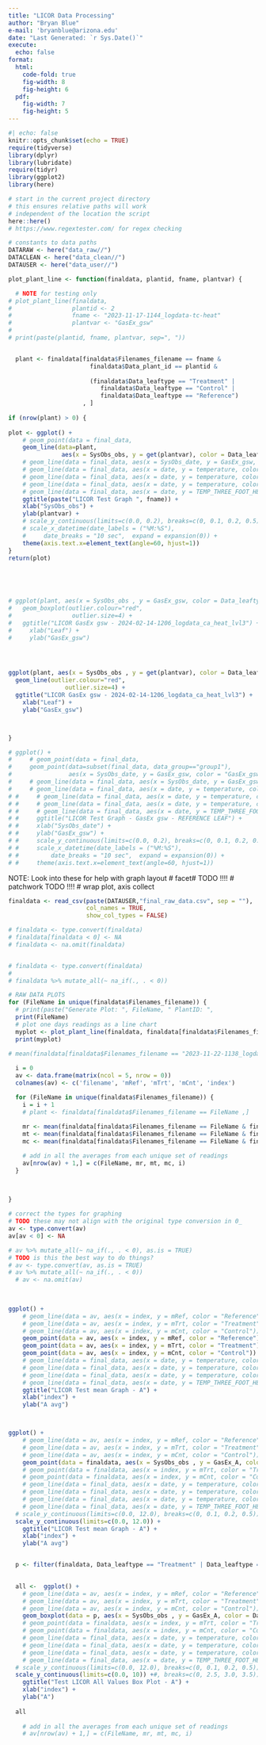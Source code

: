 ```yaml
---
title: "LICOR Data Processing"
author: "Bryan Blue"
e-mail: 'bryanblue@arizona.edu'
date: "Last Generated: `r Sys.Date()`"
execute:
  echo: false
format: 
  html:
    code-fold: true
    fig-width: 8
    fig-height: 6
  pdf:
    fig-width: 7
    fig-height: 5
---
```


```r
#| echo: false
knitr::opts_chunk$set(echo = TRUE)
require(tidyverse)
library(dplyr)
library(lubridate)
require(tidyr)
library(ggplot2)
library(here)

# start in the current project directory
# this ensures relative paths will work
# independent of the location the script
here::here()
# https://www.regextester.com/ for regex checking

# constants to data paths
DATARAW <- here("data_raw//")
DATACLEAN <- here("data_clean//")
DATAUSER <- here("data_user//")
```


```r

plot_plant_line <- function(finaldata, plantid, fname, plantvar) {

  # NOTE for testing only
# plot_plant_line(finaldata, 
#                 plantid <- 2
#                 fname <- "2023-11-17-1144_logdata-tc-heat"
#                 plantvar <- "GasEx_gsw"  
#   
# print(paste(plantid, fname, plantvar, sep=", "))


  plant <- finaldata[finaldata$Filenames_filename == fname &
                       finaldata$Data_plant_id == plantid &
                       
                       (finaldata$Data_leaftype == "Treatment" |
                          finaldata$Data_leaftype == "Control" |
                          finaldata$Data_leaftype == "Reference")
                     , ]
  
if (nrow(plant) > 0) {
  
plot <- ggplot() +
    # geom_point(data = final_data, 
    geom_line(data=plant, 
               aes(x = SysObs_obs, y = get(plantvar), color = Data_leaftype)) +
    # geom_line(data = final_data, aes(x = SysObs_date, y = GasEx_gsw, color = "GasEx_gsw")) +
    # geom_line(data = final_data, aes(x = date, y = temperature, color = sensor_id)) +
    # geom_line(data = final_data, aes(x = date, y = temperature, color = sensor_id)) +
    # geom_line(data = final_data, aes(x = date, y = temperature, color = sensor_id)) +
    # geom_line(data = final_data, aes(x = date, y = TEMP_THREE_FOOT_HEIGHT, color = "CEAC")) +
    ggtitle(paste("LICOR Test Graph ", fname)) +
    xlab("SysObs_obs") +
    ylab(plantvar) +
    # scale_y_continuous(limits=c(0.0, 0.2), breaks=c(0, 0.1, 0.2, 0.5))   +
    # scale_x_datetime(date_labels = ("%M:%S"),
    #     date_breaks = "10 sec",  expand = expansion(0)) +
    theme(axis.text.x=element_text(angle=60, hjust=1))
}  
return(plot)



  
  
# ggplot(plant, aes(x = SysObs_obs , y = GasEx_gsw, color = Data_leaftype)) + 
#   geom_boxplot(outlier.colour="red",
#                 outlier.size=4) +
#   ggtitle("LICOR GasEx gsw - 2024-02-14-1206_logdata_ca_heat_lvl3") +
#     xlab("Leaf") +
#     ylab("GasEx_gsw") 




ggplot(plant, aes(x = SysObs_obs , y = get(plantvar), color = Data_leaftype)) +
  geom_line(outlier.colour="red",
                outlier.size=4) +
  ggtitle("LICOR GasEx gsw - 2024-02-14-1206_logdata_ca_heat_lvl3") +
    xlab("Leaf") +
    ylab("GasEx_gsw")



}

# ggplot() +
#     # geom_point(data = final_data,
#     geom_point(data=subset(final_data, data_group=="group1"),
#                aes(x = SysObs_date, y = GasEx_gsw, color = "GasEx_gsw")) +
#     # geom_line(data = final_data, aes(x = SysObs_date, y = GasEx_gsw, color = "GasEx_gsw")) +
#     # geom_line(data = final_data, aes(x = date, y = temperature, color = sensor_id)) +
# #     # geom_line(data = final_data, aes(x = date, y = temperature, color = sensor_id)) +
# #     # geom_line(data = final_data, aes(x = date, y = temperature, color = sensor_id)) +
# #     # geom_line(data = final_data, aes(x = date, y = TEMP_THREE_FOOT_HEIGHT, color = "CEAC")) +
# #     ggtitle("LICOR Test Graph - GasEx gsw - REFERENCE LEAF") +
# #     xlab("SysObs_date") +
# #     ylab("GasEx_gsw") +
# #     scale_y_continuous(limits=c(0.0, 0.2), breaks=c(0, 0.1, 0.2, 0.5)) +
# #     scale_x_datetime(date_labels = ("%M:%S"),
# #         date_breaks = "10 sec",  expand = expansion(0)) +
# #     theme(axis.text.x=element_text(angle=60, hjust=1))
```

NOTE: Look into these for help with graph layout
# facet# TODO !!!!
# patchwork TODO !!!!
# wrap plot, axis collect

```r

finaldata <- read_csv(paste(DATAUSER,"final_raw_data.csv", sep = ""), 
                      col_names = TRUE, 
                      show_col_types = FALSE) 

# finaldata <- type.convert(finaldata) 
# finaldata[finaldata < 0] <- NA
# finaldata <- na.omit(finaldata)


# finaldata <- type.convert(finaldata) 
# 
# finaldata %>% mutate_all(~ na_if(., . < 0))

# RAW DATA PLOTS
for (FileName in unique(finaldata$Filenames_filename)) {
  # print(paste("Generate Plot: ", FileName, " PlantID: ", 
  print(FileName)
  # plot one days readings as a line chart
  myplot <- plot_plant_line(finaldata, finaldata[finaldata$Filenames_filename==FileName,]$Data_plant_id, FileName, "GasEx_A")
  print(myplot)
  
# mean(finaldata[finaldata$Filenames_filename == "2023-11-22-1138_logdata" & finaldata$Data_leaftype == "Treatment",]$GasEx_A)

  i = 0
  av <- data.frame(matrix(ncol = 5, nrow = 0))
  colnames(av) <- c('filename', 'mRef', 'mTrt', 'mCnt', 'index')

  for (FileName in unique(finaldata$Filenames_filename)) {
    i = i + 1
    # plant <- finaldata[finaldata$Filenames_filename == FileName ,]
    
    mr <- mean(finaldata[finaldata$Filenames_filename == FileName & finaldata$Data_leaftype == "Reference",]$GasEx_A)
    mt <- mean(finaldata[finaldata$Filenames_filename == FileName & finaldata$Data_leaftype == "Treatment",]$GasEx_A)
    mc <- mean(finaldata[finaldata$Filenames_filename == FileName & finaldata$Data_leaftype == "Control",]$GasEx_A)

    # add in all the averages from each unique set of readings
    av[nrow(av) + 1,] = c(FileName, mr, mt, mc, i)
  }
  
  

}

# correct the types for graphing
# TODO these may not align with the original type conversion in 0_ 
av <- type.convert(av)
av[av < 0] <- NA

# av %>% mutate_all(~ na_if(., . < 0), as.is = TRUE)
# TODO is this the best way to do things?
# av <- type.convert(av, as.is = TRUE)
# av %>% mutate_all(~ na_if(., . < 0))
  # av <- na.omit(av)

  
  
ggplot() +
    # geom_line(data = av, aes(x = index, y = mRef, color = "Reference")) +
    # geom_line(data = av, aes(x = index, y = mTrt, color = "Treatment")) +
    # geom_line(data = av, aes(x = index, y = mCnt, color = "Control")) +
    geom_point(data = av, aes(x = index, y = mRef, color = "Reference")) +
    geom_point(data = av, aes(x = index, y = mTrt, color = "Treatment")) +
    geom_point(data = av, aes(x = index, y = mCnt, color = "Control")) +
    # geom_line(data = final_data, aes(x = date, y = temperature, color = sensor_id)) +
    # geom_line(data = final_data, aes(x = date, y = temperature, color = sensor_id)) +
    # geom_line(data = final_data, aes(x = date, y = temperature, color = sensor_id)) +
    # geom_line(data = final_data, aes(x = date, y = TEMP_THREE_FOOT_HEIGHT, color = "CEAC")) +
    ggtitle("LICOR Test mean Graph - A") +
    xlab("index") +
    ylab("A avg")



ggplot() +
    # geom_line(data = av, aes(x = index, y = mRef, color = "Reference")) +
    # geom_line(data = av, aes(x = index, y = mTrt, color = "Treatment")) +
    # geom_line(data = av, aes(x = index, y = mCnt, color = "Control")) +
    geom_point(data = finaldata, aes(x = SysObs_obs , y = GasEx_A, color = Data_leaftype)) +
    # geom_point(data = finaldata, aes(x = index, y = mTrt, color = "Treatment")) +
    # geom_point(data = finaldata, aes(x = index, y = mCnt, color = "Control")) +
    # geom_line(data = final_data, aes(x = date, y = temperature, color = sensor_id)) +
    # geom_line(data = final_data, aes(x = date, y = temperature, color = sensor_id)) +
    # geom_line(data = final_data, aes(x = date, y = temperature, color = sensor_id)) +
    # geom_line(data = final_data, aes(x = date, y = TEMP_THREE_FOOT_HEIGHT, color = "CEAC")) +
  # scale_y_continuous(limits=c(0.0, 12.0), breaks=c(0, 0.1, 0.2, 0.5)) +
  scale_y_continuous(limits=c(0.0, 12.0)) +
    ggtitle("LICOR Test mean Graph - A") +
    xlab("index") +
    ylab("A avg")


  p <- filter(finaldata, Data_leaftype == "Treatment" | Data_leaftype == "Control" | Data_leaftype == "Reference")
    

  all <-  ggplot() +
    # geom_line(data = av, aes(x = index, y = mRef, color = "Reference")) +
    # geom_line(data = av, aes(x = index, y = mTrt, color = "Treatment")) +
    # geom_line(data = av, aes(x = index, y = mCnt, color = "Control")) +
    geom_boxplot(data = p, aes(x = SysObs_obs , y = GasEx_A, color = Data_leaftype)) +
    # geom_point(data = finaldata, aes(x = index, y = mTrt, color = "Treatment")) +
    # geom_point(data = finaldata, aes(x = index, y = mCnt, color = "Control")) +
    # geom_line(data = final_data, aes(x = date, y = temperature, color = sensor_id)) +
    # geom_line(data = final_data, aes(x = date, y = temperature, color = sensor_id)) +
    # geom_line(data = final_data, aes(x = date, y = temperature, color = sensor_id)) +
    # geom_line(data = final_data, aes(x = date, y = TEMP_THREE_FOOT_HEIGHT, color = "CEAC")) +
  # scale_y_continuous(limits=c(0.0, 12.0), breaks=c(0, 0.1, 0.2, 0.5)) +
  scale_y_continuous(limits=c(0.0, 10)) +#, breaks=c(0, 2.5, 3.0, 3.5)) +
    ggtitle("Test LICOR All Values Box Plot - A") +
    xlab("index") +
    ylab("A")
  
  all
    
    # add in all the averages from each unique set of readings
    # av[nrow(av) + 1,] = c(FileName, mr, mt, mc, i)
 
```


